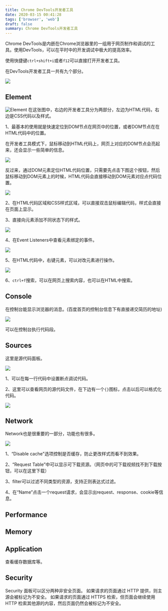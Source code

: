 ```yaml
---
title: Chrome DevTools开发者工具
date: 2020-03-15 00:41:28
tags: ['browser', 'web']
draft: false
summary: Chrome DevTools开发者工具
---
```


Chrome DevTools是内嵌在Chrome浏览器里的一组用于网页制作和调试的工具。使用DevTools，可以在平时中的开发调试中极大的提高效率。

使用快捷键`ctrl+shift+i`或者`f12`可以直接打开开发者工具。

在DevTools开发者工具一共有九个部分。

![](/static/devtools/1.png)
## Element
![Element](/static/devtools/2.png)
在这张图中，右边的开发者工具分为两部分，左边为HTML代码，右边是CSS代码以及样式。

1、最基本的使用就是快速定位到DOM节点在网页中的位置，或者DOM节点在在HTML代码中的位置。

在开发者工具模式下，鼠标移动到HTML代码上，网页上对应的DOM节点会亮起来，还会显示一些简单的信息。

![](/static/devtools/3.png)

反过来，通过DOM元素定位HTML代码位置，只需要先点击下图这个按钮，然后鼠标移动到DOM元素上的时候，HTML代码会直接移动到DOM元素对应点代码位置。

![](/static/devtools/4.png)

2、在HTML代码区域和CSS样式区域，可以直接双击鼠标编辑代码，样式会直接在页面上显示。

3、直接向元素添加不同状态下的样式。

![](/static/devtools/5.png)

4、在Event Listeners中查看元素绑定的事件。

![](/static/devtools/6.png)

5、在HTML代码中，右键元素，可以对改元素进行操作。

![](/static/devtools/7.png)

6、`ctrl+f`搜索，可以在网页上搜索内容，也可以在HTML中搜索。

## Console

在控制台能显示浏览器的消息。(百度首页的控制台信息下有直接递交简历的地址)

![](/static/devtools/8.png)

可以在控制台执行代码段。

## Sources

这里是源代码面板。

![](/static/devtools/9.png)

1、可以在每一行代码中设置断点调试代码。

2、这里可以查看网页的源代码文件，在下边有一个`{}`图标，点击以后可以格式化代码。

![](/static/devtools/10.png)

## Network

Network也是很重要的一部分，功能也有很多。

![](/static/devtools/11.png)

1、“Disable cache"选项控制是否缓存，防止更改样式而看不到效果。

2、“Request Table”中可以显示可下载资源。（网页中的可下载视频找不到下载按钮，可以在这里下载）

3、filter可以过滤不同类型的资源，支持正则表达式过滤。

4、在“Name”点击一个request请求，会显示出request、response、cookie等信息。

## Performance

## Memory

## Application

查看缓存数据库等。

## Security

Security 面板可以区分两种非安全页面。
如果请求的页面通过 HTTP 提供，则主源会被标记为不安全。
如果请求的页面通过 HTTPS 检索，但页面会继续使用 HTTP 检索其他源的内容，然后页面仍然会被标记为不安全。 
